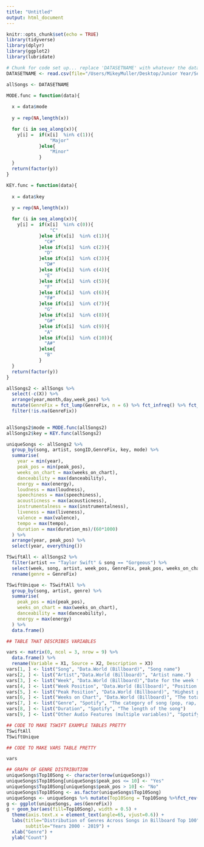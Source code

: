 ```yaml
---
title: "Untitled"
output: html_document
---
```


```r
knitr::opts_chunk$set(echo = TRUE)
library(tidyverse)
library(dplyr)
library(ggplot2)
library(lubridate)
```

```r
# Chunk for code set up... replace 'DATASETNAME' with whatever the dataset is named on your file.
DATASETNAME <- read.csv(file="/Users/MikeyMuller/Desktop/Junior Year/Semester 1/STOR 320/Final Project/CurrentData/songsWithGenre.csv", header=TRUE, sep=",")

allSongs <- DATASETNAME

MODE.func = function(data){
  
  x = data$mode
  
  y = rep(NA,length(x))

  for (i in seq_along(x)){
    y[i] =  if(x[i]  %in% c(1)){
                "Major"
            }else{
                "Minor"
            }
  }
  return(factor(y))
}

KEY.func = function(data){
  
  x = data$key
  
  y = rep(NA,length(x))

  for (i in seq_along(x)){
    y[i] =  if(x[i]  %in% c(0)){
                "C"
            }else if(x[i]  %in% c(1)){
              "C#"
            }else if(x[i]  %in% c(2)){
              "D"
            }else if(x[i]  %in% c(3)){
              "D#"
            }else if(x[i]  %in% c(4)){
              "E"
            }else if(x[i]  %in% c(5)){
              "F"
            }else if(x[i]  %in% c(6)){
              "F#"
            }else if(x[i]  %in% c(7)){
              "G"
            }else if(x[i]  %in% c(8)){
              "G#"
            }else if(x[i]  %in% c(9)){
              "A"
            }else if(x[i]  %in% c(10)){
              "A#"
            }else{
              "B"
            }
  }
  return(factor(y))
}

allSongs2 <- allSongs %>%
  select(-c(X)) %>%
  arrange(year,month,day,week_pos) %>%
  mutate(GenreFix = fct_lump(GenreFix, n = 6) %>% fct_infreq() %>% fct_rev()) %>%
  filter(!is.na(GenreFix))
  

allSongs2$mode = MODE.func(allSongs2) 
allSongs2$key = KEY.func(allSongs2)

uniqueSongs <- allSongs2 %>%
  group_by(song, artist, songID,GenreFix, key, mode) %>%
  summarise(
    year = min(year),
    peak_pos = min(peak_pos),
    weeks_on_chart = max(weeks_on_chart),
    danceability = max(danceability),
    energy = max(energy),
    loudness = max(loudness),
    speechiness = max(speechiness),
    acousticness = max(acousticness),
    instrumentalness = max(instrumentalness),
    liveness = max(liveness),
    valence = max(valence),
    tempo = max(tempo),
    duration = max(duration_ms)/(60*1000)
  ) %>%
  arrange(year, peak_pos) %>%
  select(year, everything())
```

```r
TSwiftAll <- allSongs2 %>%
  filter(artist == "Taylor Swift" & song == "Gorgeous") %>%
  select(week, song, artist, week_pos, GenreFix, peak_pos, weeks_on_chart, energy, danceability) %>%
  rename(genre = GenreFix)

TSwiftUnique <- TSwiftAll %>%
  group_by(song, artist, genre) %>%
  summarise(
    peak_pos = min(peak_pos),
    weeks_on_chart = max(weeks_on_chart),
    danceability = max(danceability),
    energy = max(energy)
  ) %>%
  data.frame()

```

```r
## TABLE THAT DESCRIBES VARIABLES 

vars <- matrix(0, ncol = 3, nrow = 9) %>%
  data.frame() %>%
  rename(Variable = X1, Source = X2, Description = X3)
vars[1, ] <- list("Song", "Data.World (Billboard)", "Song name")
vars[2, ] <- list("Artist","Data.World (Billboard)", "Artist name.")
vars[3, ] <- list("Week", "Data.World (Billboard)","Date for the week that song was recorded on Billboard top 100.")
vars[4, ] <- list("Week Position", "Data.World (Billboard)", "Position on chart for current week. ")
vars[5, ] <- list("Peak Position", "Data.World (Billboard)", "Highest position the track reached on the chart (over full 19 years)")
vars[6, ] <- list("Weeks on Chart", "Data.World (Billboard)", "The total number of weeks the song has been on the charts up to this week in time.")
vars[7, ] <- list("Genre", "Spotify", "The category of song (pop, rap, country)")
vars[8, ] <- list("Duration", "Spotify", "The length of the song")
vars[9, ] <- list("Other Audio Features (multiple variables)", "Spotify", "Spotify’s numerical measurement of subjective song attributes such as energy, acousticness, danceability, etc. You can read in detail about the description of each audio feature, along with the values each variable takes, here.")
```

```r
## CODE TO MAKE TSWIFT EXAMPLE TABLES PRETTY
TSwiftAll
TSwiftUnique
```


```r
## CODE TO MAKE VARS TABLE PRETTY

vars
```

```r
## GRAPH OF GENRE DISTRIBUTION 
uniqueSongs$Top10Song <- character(nrow(uniqueSongs))
uniqueSongs$Top10Song[uniqueSongs$peak_pos <= 10] <- "Yes"
uniqueSongs$Top10Song[uniqueSongs$peak_pos > 10] <- "No"
uniqueSongs$Top10Song <- as.factor(uniqueSongs$Top10Song)
uniqueSongs <- uniqueSongs %>% mutate(Top10Song = Top10Song %>%fct_rev())
g <- ggplot(uniqueSongs, aes(GenreFix))
g + geom_bar(aes(fill=Top10Song), width = 0.5) + 
  theme(axis.text.x = element_text(angle=65, vjust=0.6)) +
  labs(title="Distribution of Genres Across Songs in Billboard Top 100", 
       subtitle="Years 2000 - 2019") +
  xlab("Genre") +
  ylab("Count")

```




